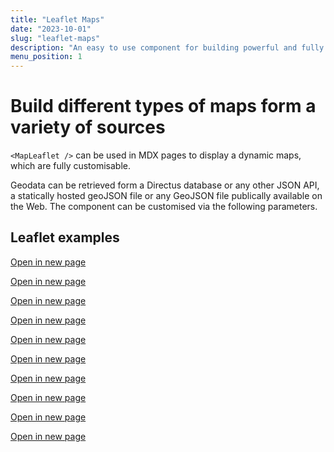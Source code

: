 ```yaml
---
title: "Leaflet Maps"
date: "2023-10-01"
slug: "leaflet-maps"
description: "An easy to use component for building powerful and fully customizable maps"
menu_position: 1
---
```


# Build different types of maps form a variety of sources

`<MapLeaflet />` can be used in MDX pages to display a dynamic maps, which are fully customisable.

Geodata can be retrieved form a Directus database or any other JSON API, a statically hosted geoJSON file or any GeoJSON file publically available on the Web. The component can be customised via the following parameters.






## Leaflet examples

[Open in new page](./examples/leaflet-adding-raster-basemaps)

<AddingRasterBasemaps />

[Open in new page](./examples/leaflet-all-shorthand-basemaps)

<AddingRasterBasemapsShorthand />

[Open in new page](./examples/leaflet-local-geojson)

<LeafletAndLocalGeoJSON />

[Open in new page](./examples/leaflet-local-geojson-popup-function)

<LeafletAndLocalGeoJSONPopupFunction />

[Open in new page](./examples/leaflet-local-geojson-with-styling)

<LeafletAndLocalGeoJSONWithStyling />

[Open in new page](./examples/leaflet-remote-geojson)

<LeafletAndRemoteGeoJSON />

[Open in new page](./examples/leaflet-remote-geojson-with-list-features)

<LeafletAndRemoteGeoJSONWithListFeatures />

[Open in new page](./examples/leaflet-directus)

<LeafletAndDirectus />

[Open in new page](./examples/leaflet-directus-with-filter)

<LeafletAndDirectusWithFilter />

[Open in new page](./examples/leaflet-local-geojson-with-filter)

<LeafletAndLocalGeoJSONwithFilter />
